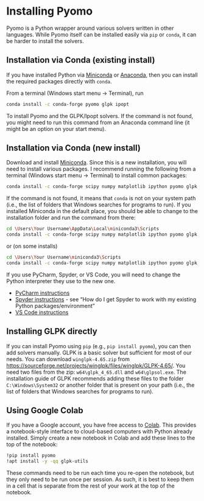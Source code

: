 # Installing Pyomo

Pyomo is a Python wrapper around various solvers written in other languages. While Pyomo itself can be installed easily via `pip` or `conda`, it can be harder to install the solvers.

## Installation via Conda (existing install)

If you have installed Python via [Miniconda](https://docs.anaconda.com/miniconda/miniconda-install/) or [Anaconda](https://www.anaconda.com/), then you can install the required packages directly with `conda`.

From a terminal (Windows start menu → Terminal), run

```bash
conda install -c conda-forge pyomo glpk ipopt
```

To install Pyomo and the GLPK/Ipopt solvers. If the command is not found, you might need to run this command from an Anaconda command line (it might be an option on your start menu). 

## Installation via Conda (new install)

Download and install [Miniconda](https://docs.anaconda.com/miniconda/miniconda-install/). Since this is a new installation, you will need to install various packages. I recommend running the following from a terminal (Windows start menu → Terminal) to install common packages:

```bash
conda install -c conda-forge scipy numpy matplotlib ipython pyomo glpk ipopt
```

If the command is not found, it means that `conda` is not on your system path (i.e., the list of folders that Windows searches for programs to run). If you installed Miniconda in the default place, you should be able to change to the installation folder and run the command from there:

```bash
cd \Users\Your Username\AppData\Local\miniconda3\Scripts
conda install -c conda-forge scipy numpy matplotlib ipython pyomo glpk ipopt
```

or (on some installs)

```bash
cd \Users\Your Username\miniconda3\Scripts
conda install -c conda-forge scipy numpy matplotlib ipython pyomo glpk ipopt
```

If you use PyCharm, Spyder, or VS Code, you will need to change the Python interpreter they use to the new one.

- [PyCharm instructions](https://www.jetbrains.com/help/pycharm/configuring-python-interpreter.html)
- [Spyder instructions](https://docs.spyder-ide.org/current/faq.html) - see "How do I get Spyder to work with my existing Python packages/environment"
- [VS Code instructions](https://code.visualstudio.com/docs/python/environments)

## Installing GLPK directly

If you can install Pyomo using `pip` (e.g., `pip install pyomo`), you can then add solvers manually. GLPK is a basic solver but sufficient for most of our needs. You can download `winglpk-4.65.zip` from <https://sourceforge.net/projects/winglpk/files/winglpk/GLPK-4.65/>. You need two files from the zip: `w64\glpk_4_65.dll` and `w64\glpsol.exe`. The installation guide of GLPK recommends adding these files to the folder `C:\Windows\System32` or another folder that is present on your path (i.e., the list of folders that Windows searches for programs to run).

## Using Google Colab

If you have a Google account, you have free access to [Colab](https://colab.research.google.com/). This provides a notebook-style interface to cloud-based computers with Python already installed. Simply create a new notebook in Colab and add these lines to the top of the notebook:

```bash
!pip install pyomo
!apt install -y -qq glpk-utils
```

These commands need to be run each time you re-open the notebook, but they only need to be run once per session. As such, it is best to keep them in a cell that is separate from the rest of your work at the top of the notebook.
